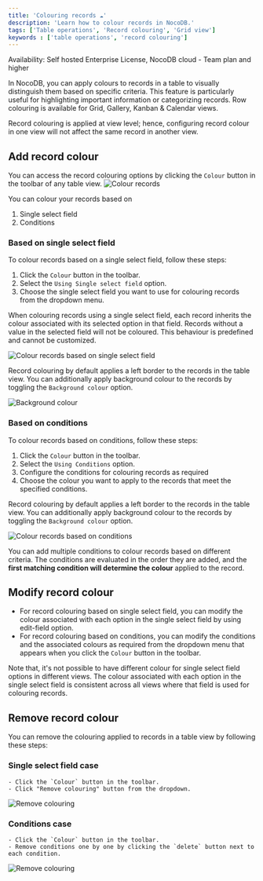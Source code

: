 ```yaml
---
title: 'Colouring records ☁'
description: 'Learn how to colour records in NocoDB.'
tags: ['Table operations', 'Record colouring', 'Grid view']
keywords : ['table operations', 'record colouring']
---
```


<Callout type="info">Availability: Self hosted Enterprise License, NocoDB cloud - Team plan and higher</Callout>

In NocoDB, you can apply colours to records in a table to visually distinguish them based on specific criteria. This feature is particularly useful for highlighting important information or categorizing records. Row colouring is available for Grid, Gallery, Kanban & Calendar views.

Record colouring is applied at view level; hence, configuring record colour in one view will not affect the same record in another view.

## Add record colour

You can access the record colouring options by clicking the `Colour` button in the toolbar of any table view.
![Colour records](/img/v2/table-operations/row-colouring-1.png)

You can colour your records based on
1. Single select field
2. Conditions

### Based on single select field

To colour records based on a single select field, follow these steps:
1. Click the `Colour` button in the toolbar.
2. Select the `Using Single select field` option.
3. Choose the single select field you want to use for colouring records from the dropdown menu.

When colouring records using a single select field, each record inherits the colour associated with its selected option in that field. Records without a value in the selected field will not be coloured. This behaviour is predefined and cannot be customized.

![Colour records based on single select field](/img/v2/table-operations/row-colouring-2.png)

Record colouring by default applies a left border to the records in the table view. You can additionally apply background colour to the records by toggling the `Background colour` option.

![Background colour](/img/v2/table-operations/row-colouring-3.png)

### Based on conditions

To colour records based on conditions, follow these steps:
1. Click the `Colour` button in the toolbar.
2. Select the `Using Conditions` option.
3. Configure the conditions for colouring records as required
4. Choose the colour you want to apply to the records that meet the specified conditions.

Record colouring by default applies a left border to the records in the table view. You can additionally apply background colour to the records by toggling the `Background colour` option.

![Colour records based on conditions](/img/v2/table-operations/row-colouring-4.png)

You can add multiple conditions to colour records based on different criteria. The conditions are evaluated in the order they are added, and the **first matching condition will determine the colour** applied to the record.

## Modify record colour
- For record colouring based on single select field, you can modify the colour associated with each option in the single select field by using edit-field option.
- For record colouring based on conditions, you can modify the conditions and the associated colours as required from the dropdown menu that appears when you click the `Colour` button in the toolbar.

Note that, it's not possible to have different colour for single select field options in different views. The colour associated with each option in the single select field is consistent across all views where that field is used for colouring records.

## Remove record colour

You can remove the colouring applied to records in a table view by following these steps:

### Single select field case
    - Click the `Colour` button in the toolbar.
    - Click "Remove colouring" button from the dropdown.
![Remove colouring](/img/v2/table-operations/remove-colour-1.png)

### Conditions case
    - Click the `Colour` button in the toolbar.
    - Remove conditions one by one by clicking the `delete` button next to each condition.
![Remove colouring](/img/v2/table-operations/remove-colour-2.png)


